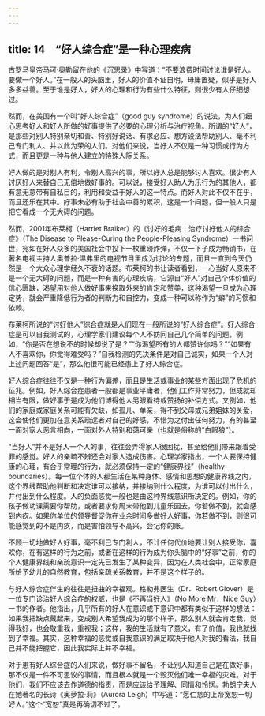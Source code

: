 ```yaml
---
---
---
```

title: 14　“好人综合症”是一种心理疾病
---




古罗马皇帝马可·奥勒留在他的《沉思录》中写道：“不要浪费时间讨论谁是好人。要做一个好人。”在一般人的头脑里，好人的价值不证自明，毋庸置疑，似乎是好人多多益善。至于谁是好人，好人的心理和行为有些什么特征，则很少有人仔细想过。

然而，在美国有一个叫“好人综合症”（good guy syndrome）的说法，为人们细心思考好人和好人所做的好事提供了必要的心理分析与治疗视角。所谓的“好人”，是那些对别人特别亲切和善、特别好说话、有求必应、想方设法帮助别人、毫不利己专门利人、并以此为荣的人们。对他们来说，当好人不仅是一种习惯或行为方式，而且更是一种与他人建立的特殊人际关系。

好人做的是对别人有利，令别人高兴的事，所以好人总是能够讨人喜欢。很少有人讨厌好人来替自己无偿地做好事的。可以说，接受好人助人为乐行为的其他人，都有意无意带有自私目的，利用和受益于好人的这一特点。而好人对此不仅不在乎，而且还乐在其中。好事未必有助于社会中善的累积，这是一个问题，但一般人只是把它看成一个无大碍的问题。

然而，2001年布莱柯（Harriet Braiker）的《讨好的毛病：治疗讨好他人的综合症》（The Disease to Please-Curing the People-Pleasing Syndrome）一书问世，宛如在好人众多的美国社会中投下一枚重磅炸弹，不仅一下子成为畅销书，在著名电视主持人奥普拉·温弗里的电视节目里成为讨论的专题，而且一直到今天仍然是一个大众心理学经久不衰的话题。布莱柯的书让读者看到，一心当好人原来不是一个无大碍的问题，而是一种有害的心理疾病，它源自“好人”对自己个体价值的信心匮缺，渴望用对他人做好事来换取外来的肯定和赞美，这种渴望一旦成为心理定势，就会严重降低行为者的判断力和自控力，变成一种可以称作为“癖”的习惯和依赖。

布莱柯所说的“讨好他人”综合症就是人们现在一般所说的“好人综合症”。好人综合症是可以自我测试的，心理学家们建议每个人不妨问自己几个简单的问题，例如，“你是否在想说不的时候却说了是？”“你渴望所有的人都赞许你吗？”“如果有人不喜欢你，你觉得难受吗？”自我检测的先决条件是对自己诚实，如果一个人对上述问题回答“是”，那么他很可能已经患上了好人综合症。

好人综合症往往不仅是一种行为偏差，而且是生活或事业的某些方面出现了危机的征兆。例如，好人综合症患者一般都是事业平庸者，他们工作非常努力，但成就却相当有限，做好事于是成为他们博得他人另眼看待或赞扬的补偿方式。又例如，他们的家庭或家庭关系可能有欠缺，如孤儿、单亲，得不到父母或兄弟姐妹的关爱，这会使他们更加在意关系疏远者对自己的好感，不惜为之付出任何努力，有的甚至一面对家人恶言相向，一面对外人特别和蔼可亲（也就是俗称的“白眼狼”）。

“当好人”并不是好人一个人的事，往往会弄得家人很困扰，甚至给他们带来跟着受罪的感觉。好人的亲疏不辨还会对家人造成伤害。心理学家指出，一个人要保持健康的心理，有合乎常理的行为，就必须保持一定的“健康界线”（healthy boundaries）。每一位个体的人都生活在某种身体、感情和思想的健康界线之内，这个界线帮助他判断和决定谁可以接纳，并接纳到什么程度，为谁可以付出什么，并付出到什么程度。人的负面感觉一般也是由这种界线意识所决定的。例如，你的孩子做功课需要你帮助，或者要求你周末带他到儿童乐园去，你若做不到，就会感到内疚。如果你单位的领导督促你在业余时间多做好人好事，你若做不到，则很可能感觉到的不是内疚，而是害怕领导不高兴，会记你的账。

不顾一切地做好人好事，毫不利己专门利人，不计任何代价地要让别人接受你，喜欢你，在有这样的行为之前，或者在这样的行为成为你头脑中的“好事”之前，你的个人健康界线和亲疏意识一定先已发生了某种变异，因为在人类社会中，正常家庭所给予幼儿的自然教育，包括亲疏关系教育，并不是这个样子的。

与好人综合症伴生的往往是扭曲的幸福观。格勒弗医生（Dr．Robert Glover）是一位专门诊治好人综合症的权威，也是《不再当好人》（No More Mr．Nice Guy）一书的作者。他指出，几乎所有的好人在意识或下意识中都有类似于这样的想法：如果我把缺点藏起来，变成别人希望我成为的那个样子，那么别人就会肯定我，觉得我好，也会敬重我，重视我；这样，我的生活就有了意义，有了价值，我也就找到了幸福。其实，这种幸福的感觉或自我意识的满足取决于他人对我的看法，我自己并不能把握它，因此我实际上并不幸福。

对于患有好人综合症的人们来说，做好事不留名，不让别人知道自己是在做好事，那不仅是一件不可思议的事情，而且根本就是一个毁灭他们唯一幸福的灾难。对于他们，我们不应该去作道德的指责，而是应该给予理解、同情和怜悯。勃朗宁夫人在她著名的长诗《奥萝拉·莉》（Aurora Leigh）中写道：“愿仁慈的上帝宽恕一切好人。”这个“宽恕”真是再确切不过了。